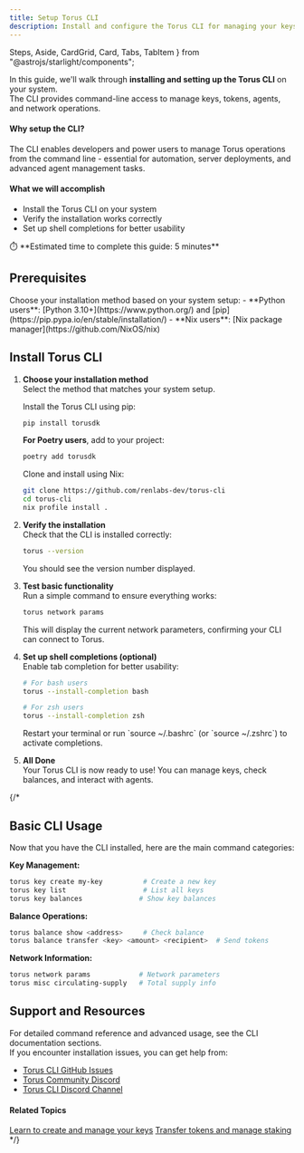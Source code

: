 ```yaml
---
title: Setup Torus CLI
description: Install and configure the Torus CLI for managing your keys, tokens, and agents.
---
```


  Steps,
  Aside,
  CardGrid,
  Card,
  Tabs,
  TabItem
} from "@astrojs/starlight/components";

In this guide, we'll walk through **installing and setting up the Torus CLI** on your system.  
The CLI provides command-line access to manage keys, tokens, agents, and network operations.

#### Why setup the CLI?

The CLI enables developers and power users to manage Torus operations from the command line - essential for automation, server deployments, and advanced agent management tasks.

#### What we will accomplish

- Install the Torus CLI on your system
- Verify the installation works correctly
- Set up shell completions for better usability

<Aside>
⏱️ **Estimated time to complete this guide: 5 minutes**
</Aside>

## Prerequisites

<CardGrid>
  <Card title="System Requirements" icon="seti:config">
    Choose your installation method based on your system setup:
    - **Python users**: [Python 3.10+](https://www.python.org/) and [pip](https://pip.pypa.io/en/stable/installation/)
    - **Nix users**: [Nix package manager](https://github.com/NixOS/nix)
  </Card>
</CardGrid>

## Install Torus CLI
<Steps>

  1. **Choose your installation method**  
    Select the method that matches your system setup.   

     <Tabs>
       <TabItem label="Using PIP (Recommended)">

        Install the Torus CLI using pip:

        ```sh
        pip install torusdk
        ```

        **For Poetry users**, add to your project:

        ```sh
        poetry add torusdk
        ```
      </TabItem>
      <TabItem label="Using Nix">
        Clone and install using Nix:

        ```sh
        git clone https://github.com/renlabs-dev/torus-cli
        cd torus-cli
        nix profile install .
        ```
       </TabItem>
     </Tabs>


2. **Verify the installation**  
   Check that the CLI is installed correctly:

   ```sh
   torus --version
   ```

   You should see the version number displayed.

3. **Test basic functionality**  
   Run a simple command to ensure everything works:

   ```sh
   torus network params
   ```

   This will display the current network parameters, confirming your CLI can connect to Torus.

4. **Set up shell completions (optional)**  
   Enable tab completion for better usability:

   ```sh
   # For bash users
   torus --install-completion bash

   # For zsh users  
   torus --install-completion zsh
   ```

   <Aside type="tip">
   Restart your terminal or run `source ~/.bashrc` (or `source ~/.zshrc`) to activate completions.
   </Aside>

5. **All Done**  
   Your Torus CLI is now ready to use! You can manage keys, check balances, and interact with agents.

</Steps>

{/* 

## Basic CLI Usage

Now that you have the CLI installed, here are the main command categories:

**Key Management:**
```sh
torus key create my-key          # Create a new key
torus key list                   # List all keys
torus key balances              # Show key balances
```

**Balance Operations:**
```sh
torus balance show <address>     # Check balance
torus balance transfer <key> <amount> <recipient>  # Send tokens
```

**Network Information:**
```sh
torus network params            # Network parameters
torus misc circulating-supply   # Total supply info
```

## Support and Resources

For detailed command reference and advanced usage, see the CLI documentation sections.  
If you encounter installation issues, you can get help from:

- [Torus CLI GitHub Issues](https://github.com/renlabs-dev/torus-cli/issues/new/choose)
- [Torus Community Discord](https://discord.gg/torus)
- [Torus CLI Discord Channel](https://discord.com/channels/1306654856286699590/1306654857046003716)

#### Related Topics

<CardGrid>
  <Card title="Key Management" icon="seti:key">
    <a href="/cli/key-management">Learn to create and manage your keys</a>
  </Card>
  <Card title="Balance Operations" icon="seti:shell">
    <a href="/cli/balance-operations">Transfer tokens and manage staking</a>
  </Card>
</CardGrid> */}